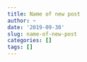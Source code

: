 ```yaml
---
title: Name of new post
author: ~
date: '2019-09-30'
slug: name-of-new-post
categories: []
tags: []
---
```

